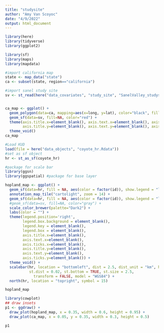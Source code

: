 ```yaml
---
title: "studysite"
author: "Amy Van Scoyoc"
date: "4/9/2022"
output: html_document
---
```


```r
library(here)
library(tidyverse)
library(ggplot2)
```

```r
library(sf)
library(maps)
library(mapdata)

#import california map
state <- map_data("state")
ca <- subset(state, region=="california")

#import sanel study site
sv <- st_read(here("data_covariates", "study_site", "SanelValley_studysite.shp"), crs = st_crs(4326)) 


ca_map <- ggplot() + 
  geom_polygon(data=ca, mapping=aes(x=long, y=lat), color="black", fill=NA) + 
  geom_sf(data=sv, fill=NA, color="red") + 
  theme(axis.title.x=element_blank(), axis.text.x=element_blank(), axis.ticks.x=element_blank(),
        axis.title.y=element_blank(), axis.text.y=element_blank(), axis.ticks.y=element_blank()) + 
  theme_void()
ca_map
```

```r
#Load KUD
load(file = here("data_objects", "coyote_hr.Rdata"))
#set as sf object
hr <- st_as_sf(coyote_hr)

#package for scale bar
library(ggsn)
library(ggspatial) #package for base layer

hopland_map <- ggplot() +
  geom_sf(data=hr, fill = NA, aes(color = factor(id)), show.legend = "line") +
  annotation_map_tile("cartolight", zoom = 14) +
  geom_sf(data=hr, fill = NA, aes(color = factor(id)), show.legend = "line") +
  #geom_sf(data=sv, fill=NA, color="gray") + 
  scale_color_brewer(palette="Dark2") +
  labs(color = "") +
  theme(legend.position='right', 
        legend.box.background = element_blank(),
        legend.key = element_blank(),
        legend.box = element_blank(),
        axis.title.x=element_blank(), 
        axis.text.x=element_blank(), 
        axis.ticks.x=element_blank(),
        axis.title.y=element_blank(), 
        axis.text.y=element_blank(), 
        axis.ticks.y=element_blank()) +
  theme_void() +
  scalebar(hr, location = "bottomleft", dist = 2.5, dist_unit = "km", height = 0.02, 
           st.dist = 0.02, st.bottom = TRUE, st.size = 2.5,
             transform = FALSE, model = "WGS84") + 
  north(hr, location = "topright", symbol = 15)

hopland_map
```

```r
library(cowplot)
## draw insets
p1 <- ggdraw() +
  draw_plot(hopland_map, x = 0.35, width = 0.6, height = 0.95) +
  draw_plot(ca_map, x = 0.05, y = 0.35, width = 0.3, height = 0.5)

p1
```

